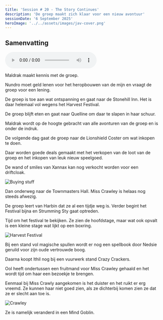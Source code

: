 ```yaml
---
title: 'Session # 20 - The Story Continues'
description: 'De groep maakt zich klaar voor een nieuw avontuur'
sessionDate: '6 September 2025'
heroImage: '../../assets/images/jav-cover.png'
---
```




## Samenvatting

<audio controls>
  <source src={audio} type="audio/mpeg" />
  Your browser does not support the audio element.
</audio>

Maldrak maakt kennis met de groep.

Nundro moet geld lenen voor het heropbouwen van de mijn en vraagt de groep voor een lening.

De groep is toe aan wat ontspanning en gaat naar de Stonehill Inn. Het is daar helemaal vol wegens het Harvest Festival.

De groep blijft eten en gaat naar Quelline om daar te slapen in haar schuur.

Maldrak wordt op de hoogte gebracht van alle avonturen van de groep en is onder de indruk.

De volgende dag gaat de groep naar de Lionshield Coster om wat inkopen te doen.

Daar worden goede deals gemaakt met het verkopen van de loot van de groep en het inkopen van leuk nieuw speelgoed.

De wand of smiles van Xannax kan nog verkocht worden voor een driftcloak.

<Image src={sell} alt="Buying stuff" />

Dan onderweg naar de Townmasters Hall. Miss Crawley is helaas nog steeds afwezig.

De groep leert van Harbin dat ze al een tijdje weg is. Verder begint het Festival bijna en Strumming Sty gaat optreden.

Tijd om het festival te bekijken. Ze zien de hoofdstage, maar wat ook opvalt is een kleine stage wat lijkt op een boxring.

<Image src={harvest} alt="Harvest Festival" />

Bij een stand vol magische spullen wordt er nog een spellbook door Nedsie geruild voor zijn oude vertrouwde boog.

Daarna koopt Ithil nog bij een vuurwerk stand Crazy Crackers.

Ool heeft ondertussen een fruitmand voor Miss Crawley gehaald en het wordt tijd om haar een bezoekje te brengen.

Eenmaal bij Miss Crawly aangekomen is het duister en het ruikt er erg vreemd. Ze kunnen haar niet goed zien, als ze dichterbij komen zien ze dat ze er slecht aan toe is.

<Image src={crawley} alt="Crawley" />

Ze is namelijk veranderd in een Mind Goblin.
